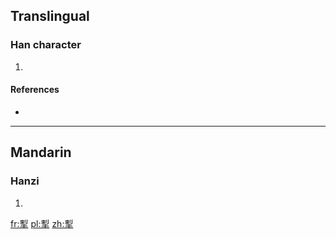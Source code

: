 ==Translingual==

===Han character===
{{Han char|rn=64|rad=手|as=09|sn=13|four=5250<sub>2</sub>|canj=木弓手 (DNQ)|ids=⿱[[剌]][[手]]}}

# {{defn|Han|sort=手09}}

====References====
* {{Han ref|kx=0443.230|dkj=12381|dj=0794.230|hdz=31910.040|uh=63E7|ud=25575|bh=DDB7|bd=56759}}

----

==Mandarin==

===Hanzi===
{{cmn-hanzi|pin=[[là]] ([[la4]])|wg=la<sup>4</sup>}}

# {{defn|lang=cmn|sort=手09}}

[[fr:揧]]
[[pl:揧]]
[[zh:揧]]
